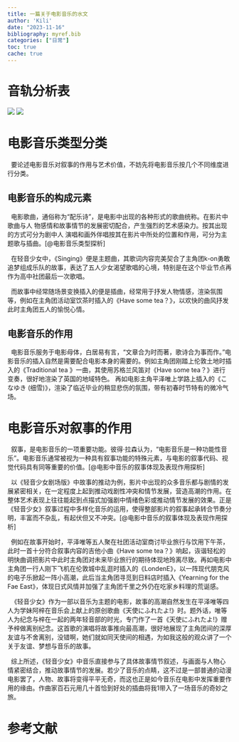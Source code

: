 ```yaml
---
title: 一篇关于电影音乐的水文
author: 'Kili'
date: "2023-11-16"
bibliography: myref.bib
categories: ["日常"]
toc: true
cache: true
---
```


# 音轨分析表

![](images/song.png) ![](images/91753516_p0_master1200.jpg)

# 电影音乐类型分类

  要论述电影音乐对叙事的作用与艺术价值，不妨先将电影音乐按几个不同维度进行分类。

## 电影音乐的构成元素

  电影歌曲，通俗称为“配乐诗”，是电影中出现的各种形式的歌曲统称。在影片中歌曲与人 物感情和故事情节的发展密切配合，产生强烈的艺术感染力。按其出现的方式可分为剧中人 演唱和画外伴唱按其在影片中所处的位置和作用，可分为主题歌与插曲。[@电影音乐类型探析]

  在轻音少女中，《Singing》便是主题曲，其歌词内容完美契合了主角团k-on勇敢追梦组成乐队的故事，表达了五人少女渴望歌唱的心境，特别是在这个毕业节点再作为高中社团最后一次歌唱。

  而故事中经常随场景变换插入的便是插曲，经常用于抒发人物情感，渲染氛围等，例如在主角团活动室饮茶时插入的《Have some tea？》，以欢快的曲风抒发此时主角团五人的愉悦心情。

## 电影音乐的作用

  电影音乐服务于电影母体，白居易有言，“文章合为时而著，歌诗合为事而作。”电影音乐的插入自然是需要配合电影本身的需要的。例如主角团刚踏上伦敦土地时插入的《Traditional tea 》一曲，其使用苏格兰风笛对《Have some tea？》进行变奏，很好地渲染了英国的地域特色。 再如电影主角平泽唯上学路上插入的《こなゆき (细雪)》，渲染了临近毕业的稍显悲伤的氛围，带有初春时节特有的微冷气场。

# 电影音乐对叙事的作用

  叙事，是电影音乐的一项重要功能。彼得·拉森认为，“电影音乐是一种功能性音乐”。电影音乐通常被视为一种具有叙事功能的特殊元素，与电影的叙事代码、视觉代码具有同等重要的价值。[@电影中音乐的叙事体现及表现作用探析]

  以《轻音少女剧场版》中故事的推动为例，影片中出现的众多音乐都与剧情的发展紧密相关，在一定程度上起到推动戏剧性冲突和情节发展，营造高潮的作用。在整体艺术表现上往往能起到点描式加强剧中情绪色彩或推动情节发展的效果。正是《轻音少女》叙事过程中多样化音乐的运用，使得整部影片的叙事起承转合节奏分明，丰富而不杂乱，有起伏但又不冲突。[@电影中音乐的叙事体现及表现作用探析]

  例如在故事开始时，平泽唯等五人聚在社团活动室商讨毕业旅行与饮用下午茶，此时一首十分符合叙事内容的吉他小曲《Have some tea？》响起，诙谐轻松的明快曲调把影片中此时主角团对未来毕业旅行的期待体现地玲离尽致。再如电影中主角团一行人刚下飞机在伦敦城中乱逛时插入的《LondenE》，以一阵现代朋克风的电子乐掀起一阵小高潮，此后当主角团寻觅到日料店时插入《Yearning for the Fae East》，体现日式风情并加强了主角团千里之外仍在吃家乡料理的荒诞感。

  《轻音少女》作为一部以音乐为主题的电影，故事的高潮自然发生在平泽唯等四人为学妹阿梓在音乐会上献上的原创歌曲《天使にふれたよ!》时。题外话，唯等人为纪念与梓在一起的两年轻音部的时光，专门作了一首《天使にふれたよ!》赠予梓做离别纪念。这首歌的演唱将故事推向最高潮，很好地展现了主角团间的深厚友谊与不舍离别，没错啊，她们就如同天使间的相遇，为如我这般的观众讲了一个关于友谊、梦想与音乐的故事。

  综上所述，《轻音少女》中音乐直接参与了具体故事情节叙述，与画面与人物心情紧密结合，推动故事情节的发展。若少了音乐的点睛，这不过是一部普通的动漫电影罢了，人物、故事将变得平平无奇，而这也正是如今音乐在电影中发挥重要作用的缘由。作曲家百石元用几十首恰到好处的插曲将我1带入了一场音乐的奇妙之旅。

# 参考文献

